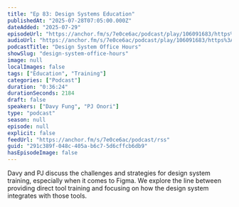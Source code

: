 ```yaml
---
title: "Ep 83: Design Systems Education"
publishedAt: "2025-07-28T07:05:00.000Z"
dateAdded: "2025-07-29"
episodeUrl: "https://anchor.fm/s/7e0ce6ac/podcast/play/106091683/https%3A%2F%2Fd3ctxlq1ktw2nl.cloudfront.net%2Fstaging%2F2025-6-28%2F32de28e4-e218-925d-6097-1fe8d5234c75.mp3"
audioUrl: "https://anchor.fm/s/7e0ce6ac/podcast/play/106091683/https%3A%2F%2Fd3ctxlq1ktw2nl.cloudfront.net%2Fstaging%2F2025-6-28%2F32de28e4-e218-925d-6097-1fe8d5234c75.mp3"
podcastTitle: "Design System Office Hours"
showSlug: "design-system-office-hours"
image: null
localImages: false
tags: ["Education", "Training"]
categories: ["Podcast"]
duration: "0:36:24"
durationSeconds: 2184
draft: false
speakers: ["Davy Fung", "PJ Onori"]
type: "podcast"
season: null
episode: null
explicit: false
feedUrl: "https://anchor.fm/s/7e0ce6ac/podcast/rss"
guid: "291c389f-048c-405a-b6c7-5d6cffcb6db9"
hasEpisodeImage: false
---
```

Davy and PJ discuss the challenges and strategies for design system training, especially when it comes to Figma. We explore the line between providing direct tool training and focusing on how the design system integrates with those tools.

